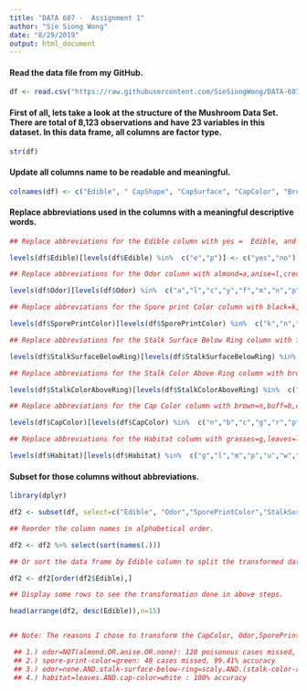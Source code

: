 ---
title: "DATA 607 -  Assignment 1"
author: "Sie Siong Wong"
date: "8/29/2019"
output: html_document
---

#### Read the data file from my GitHub.

```{r}

df <- read.csv("https://raw.githubusercontent.com/SieSiongWong/DATA-607/master/agaricus-lepiota.data", header=TRUE, sep=",")

```

#### First of all, lets take a look at the structure of the Mushroom Data Set. There are total of 8,123 observations and have 23 variables in this dataset. In this data frame, all columns are factor type. 

```{r}

str(df)

```

#### Update all columns name to be readable and meaningful.

```{r}

colnames(df) <- c("Edible", " CapShape", "CapSurface", "CapColor", "Bruises", "Odor", "GillAttachment", "GillSpacing", "GillSize", "GillColor", "StalkShape", "StalkRoot", "StalkSurfaceAboveRing", "StalkSurfaceBelowRing", "StalkColorAboveRing", "StalkColorBelowRing", "VeilType", "VeilColor", "RingNumber", "RingType", "SporePrintColor", "Population", "Habitat")

```

#### Replace abbreviations used in the columns with a meaningful descriptive words.

```{r}

## Replace abbreviations for the Edible column with yes =  Edible, and no =  Not Edible (Poisonous).

levels(df$Edible)[levels(df$Edible) %in%  c("e","p")] <- c("yes","no")

## Replace abbreviations for the Odor column with almond=a,anise=l,creosote=c,fishy=y,foul=f, musty=m,none=n,pungent=p,spicy=s.

levels(df$Odor)[levels(df$Odor) %in%  c("a","l","c","y","f","m","n","p","s")] <- c("almond","anise","creosote","fishy","foul","musty","none","pungent","spicy")

## Replace abbreviations for the Spore print Color column with black=k,brown=n,buff=b,chocolate=h,green=r, orange=o,purple=u,white=w,yellow=y.

levels(df$SporePrintColor)[levels(df$SporePrintColor) %in%  c("k","n","b","h","r","o","u","w","y")] <- c("black","brown","buff","chocolate","green","orange","purple","white","yellow")

## Replace abbreviations for the Stalk Surface Below Ring column with fibrous=f,scaly=y,silky=k,smooth=s.

levels(df$StalkSurfaceBelowRing)[levels(df$StalkSurfaceBelowRing) %in%  c("f","y","k","s")] <- c("fibrous","scaly","silky","smooth")

## Replace abbreviations for the Stalk Color Above Ring column with brown=n,buff=b,cinnamon=c,gray=g,orange=o, pink=p,red=e,white=w,yellow=y.

levels(df$StalkColorAboveRing)[levels(df$StalkColorAboveRing) %in%  c("n","b","c","g","o","p","e","w","y")] <- c("brown","buff","cinnamon","gray","orange","pink","red","white","yellow")

## Replace abbreviations for the Cap Color column with brown=n,buff=b,cinnamon=c,gray=g,green=r,pink=p,purple=u,red=e,white=w,yellow=y.

levels(df$CapColor)[levels(df$CapColor) %in%  c("n","b","c","g","r","p","u","e","w","y")] <- c("brown","buff","cinnamon","gray","green","pink","purple","red","white","yellow")

## Replace abbreviations for the Habitat column with grasses=g,leaves=l,meadows=m,paths=p, urban=u,waste=w,woods=d.

levels(df$Habitat)[levels(df$Habitat) %in%  c("g","l","m","p","u","w","d")] <- c("grasses","leaves","meadows","path","urban","waste","woods")

```

#### Subset for those columns without abbreviations.

```{r, message=FALSE}

library(dplyr)

df2 <- subset(df, select=c("Edible", "Odor","SporePrintColor","StalkSurfaceBelowRing", "StalkColorAboveRing","CapColor","Habitat"))

## Reorder the column names in alphabetical order.

df2 <- df2 %>% select(sort(names(.)))

## Or sort the data frame by Edible column to split the transformed data into edible and poisonous mushrooms.

df2 <- df2[order(df2$Edible),]

## Display some rows to see the transformation done in above steps.

head(arrange(df2, desc(Edible)),n=15)


## Note: The reasons I chose to transform the CapColor, Odor,SporePrintColor, StalkSurfaceBelowRing, StalkColorAboveRin, and Habitat because as mentioned by one of the researchers, Wlodzislaw Duch, from Nicholas Copernicus University in Poland, come out with 4 disjunctive rules for poisonous mushrooms.

 ## 1.) odor=NOT(almond.OR.anise.OR.none): 120 poisonous cases missed, 98.52% accuracy
 ## 2.) spore-print-color=green: 48 cases missed, 99.41% accuracy
 ## 3.) odor=none.AND.stalk-surface-below-ring=scaly.AND.(stalk-color-above-ring=NOT.brown): 8   cases missed, 99.90% accuracy
 ## 4.) habitat=leaves.AND.cap-color=white : 100% accuracy

           
```




